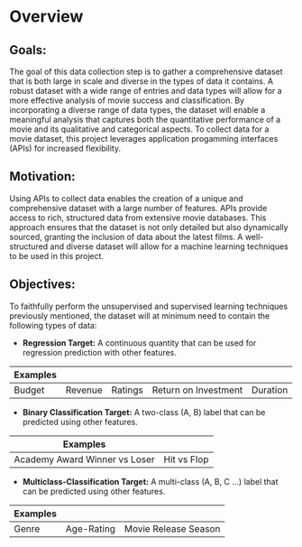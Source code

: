 # Overview

## Goals: 

The goal of this data collection step is to gather a comprehensive dataset that is both large in scale and diverse in the types of data it contains. A robust dataset with a wide range of entries and data types will allow for a more effective analysis of movie success and classification. By incorporating a diverse range of data types, the dataset will enable a meaningful analysis that captures both the quantitative performance of a movie and its qualitative and categorical aspects. To collect data for a movie dataset, this project leverages application progamming interfaces (APIs) for increased flexibility.

## Motivation: 

Using APIs to collect data enables the creation of a unique and comprehensive dataset with a large number of features. APIs provide access to rich, structured data from extensive movie databases. This approach ensures that the dataset is not only detailed but also dynamically sourced, granting the inclusion of data about the latest films. A well-structured and diverse dataset will allow for a machine learning techniques to be used in this project. 

## Objectives: 

To faithfully perform the unsupervised and supervised learning techniques previously mentioned, the dataset will at minimum need to contain the following types of data:

- **Regression Target:** A continuous quantity that can be used for regression prediction with other features.

| Examples |         |         |                      |          |    
|----------|---------|---------|----------------------|----------|
| Budget   | Revenue | Ratings | Return on Investment | Duration |



- **Binary Classification Target:** A two-class (A, B) label that can be predicted using other features.

| Examples                      |             |
|-------------------------------|-------------|
| Academy Award Winner vs Loser | Hit vs Flop |



- **Multiclass-Classification Target:** A multi-class (A, B, C …) label that can be predicted using other features.

| Examples |            |                      |
|----------|------------|----------------------|
| Genre    | Age-Rating | Movie Release Season |
